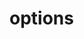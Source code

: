 # options


<ul className="grid grid-cols-1 md:grid-cols-2 lg:grid-cols-3 xl:grid-cols-4 gap-4 -ml-6">
<ReferenceCard
    title="chains"
    description="Get the complete options chain for a ticker."
    url="/platform/reference/options/chains"
    command="true"
/>
<ReferenceCard
    title="unusual"
    description="Get the complete options chain for a ticker."
    url="/platform/reference/options/unusual"
    command="true"
/>
</ul>
